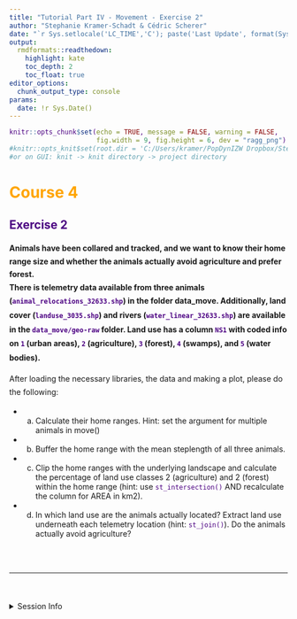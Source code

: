 ```yaml
---
title: "Tutorial Part IV - Movement - Exercise 2"
author: "Stephanie Kramer-Schadt & Cédric Scherer"
date: "`r Sys.setlocale('LC_TIME','C'); paste('Last Update', format(Sys.time(), '%B %e, %Y'))`"
output:
  rmdformats::readthedown:
    highlight: kate
    toc_depth: 2
    toc_float: true
editor_options:
  chunk_output_type: console
params:
  date: !r Sys.Date()
---
```


<style>
h1 {
  color: Orange ;
}
h2, h3, h4, h5, h6, legend {
  color: Indigo ;
}
p {
  line-height:170%;
}
#sidebar h2 {
  background-color: Indigo;
}
code {
  color: Indigo ;
}
.exercise {
  color: #824b00;
}
</style>

```r
knitr::opts_chunk$set(echo = TRUE, message = FALSE, warning = FALSE, 
                      fig.width = 9, fig.height = 6, dev = "ragg_png")
#knitr::opts_knit$set(root.dir = 'C:/Users/kramer/PopDynIZW Dropbox/Steph Kramer')
#or on GUI: knit -> knit directory -> project directory
```

#  Course 4

## Exercise 2

**Animals have been collared and tracked, and we want to know their home range size and whether the animals actually avoid agriculture and prefer forest. <br>
There is telemetry data available from three animals (`animal_relocations_32633.shp`) in the
folder data_move. Additionally, land cover (`landuse_3035.shp`) and rivers (`water_linear_32633.shp`) are available in the `data_move/geo-raw` folder. 
Land use has a column `NS1` with coded info on `1` (urban areas), `2` (agriculture), 
`3` (forest), `4` (swamps), and `5` (water bodies).<br>**

After loading the necessary libraries, the data and making a plot, please do the following:<br>

* a. Calculate their home ranges. Hint: set the argument for multiple animals in move()<br>
* b. Buffer the home range with the mean steplength of all three animals.<br>
* c. Clip the home ranges with the underlying landscape and calculate the percentage of land use classes 2 (agriculture) and 2 (forest) within the home range (hint: use `st_intersection()`  AND
recalculate the column for AREA in km2).<br>
* d. In which land use are the animals actually located? Extract land use underneath each telemetry location (hint: `st_join()`). Do the animals actually avoid agriculture?
<br><br>

<br><hr><br>

<details><summary>Session Info</summary>

```r
Sys.time()
sessionInfo()
```

</details>
